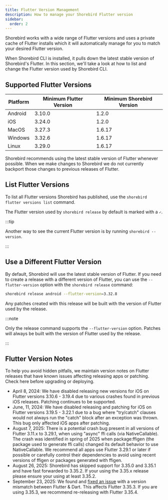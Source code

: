 ```yaml
---
title: Flutter Version Management
description: How to manage your Shorebird Flutter version
sidebar:
  order: 2
---
```


Shorebird works with a wide range of Flutter versions and uses a private cache
of Flutter installs which it will automatically manage for you to match your
desired Flutter version.

When Shorebird CLI is installed, it pulls down the latest stable version of
Shorebird's Flutter. In this section, we'll take a look at how to list and
change the Flutter version used by Shorebird CLI.

## Supported Flutter Versions

| Platform | Minimum Flutter Version | Minimum Shorebird Version |
| -------- | ----------------------- | ------------------------- |
| Android  | 3.10.0                  | 1.2.0                     |
| iOS      | 3.24.0                  | 1.2.0                     |
| MacOS    | 3.27.3                  | 1.6.17                    |
| Windows  | 3.32.6                  | 1.6.17                    |
| Linux    | 3.29.0                  | 1.6.17                    |

Shorebird recommends using the latest stable version of Flutter whenever
possible. When we make changes to Shorebird we do not currently backport those
changes to previous releases of Flutter.

## List Flutter Versions

To list all Flutter versions Shorebird has published, use the
`shorebird flutter versions list` command.

The Flutter version used by `shorebird release` by default is marked with a `✓`.

:::tip

Another way to see the current Flutter version is by running
`shorebird --version`.

:::

## Use a Different Flutter Version

By default, Shorebird will use the latest stable version of Flutter. If you need
to create a release with a different version of Flutter, you can use the
`--flutter-version` option with the `shorebird release` command:

```sh
shorebird release android --flutter-version=3.32.8
```

Any patches created with this release will be built with the version of Flutter
used by the release.

:::note

Only the release command supports the `--flutter-version` option. Patches will
always be built with the version of Flutter used by the release.

:::

## Flutter Version Notes

To help you avoid hidden pitfalls, we maintain version notes on Flutter releases
that have known issues affecting releasing apps or patching. Check here before
upgrading or deploying.

- April 8, 2024: We have disabled releasing new versions for iOS on Flutter
  versions 3.10.6 - 3.19.4 due to various crashes found in previous iOS
  releases. Patching continues to be supported.
- June, 11, 2024: We have disabled releasing and patching for iOS on Flutter
  versions 3.19.5 - 3.22.1 due to a bug where "try/catch" clauses would not
  always run the "catch" block after an exception was thrown. This bug only
  affected iOS apps after patching.
- August 7, 2025: There is a potential crash bug present in all versions of
  Flutter 3.11.x to 3.29.1, when using "async" ffi calls (via NativeCallable).
  The crash was identified in spring of 2025 when package:ffigen (the package
  used to generate ffi calls) changed its default behavior to use
  NativeCallable. We recommend all apps use Flutter 3.29.1 or later if possible
  or carefully control their dependencies to avoid using recent versions of
  ffigen or packages generated with ffigen.
- August 26, 2025: Shorebird has skipped support for 3.35.0 and 3.35.1 and have
  fast forwarded to 3.35.2. If your using the 3.35.x release please ensure your
  using at least 3.35.2.
- September 23, 2025: We found and
  [fixed an issue](https://github.com/shorebirdtech/shorebird/pull/3327) with a
  version mismatch between Flutter & Dart. This affects Flutter 3.35.3. If you
  are using 3.35.3, we recommend re-releasing with Flutter 3.35.4.

